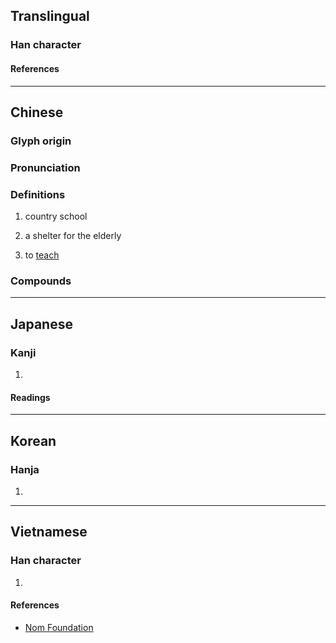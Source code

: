 {{also|痒}}
{{character info}}
==Translingual==

===Han character===
{{Han char|rn=53|rad=广|as=06|sn=9|four=00251|canj=ITQ|ids=⿸广羊}}


====References====
{{Han ref|kx=0345.110|dkj=09298|dj=0655.010|hdz=20883.090|uh=5EA0}}

----

==Chinese==
{{zh-forms}}

===Glyph origin===
{{Han etym}}
{{Han compound|广|羊|ls=psc|c1=s|c2=p}}

===Pronunciation===
{{zh-pron
|m=xiáng
|c=coeng4
|mc=y
|oc=y
|cat=n
}}

===Definitions===
{{zh-hanzi}}

# {{lb|zh|archaic}} country school
# {{lb|zh|archaic}} a shelter for the elderly
# {{zh-obsolete}} to [[teach]]

===Compounds===
{{zh-der|上庠|入庠|庠序|庠生|膠庠|遊庠|邑庠|郡庠|東庠}}

----

==Japanese==

===Kanji===
{{ja-kanji|grade=|rs=广06}}

# {{rfdef|ja|sort=广06}}

====Readings====
{{ja-readings
|goon=ぞう
|kanon=しょう
|kun=まなびや
}}

----

==Korean==

===Hanja===
{{ko-hanja|상}}

# {{rfdef|ko|sort=广06}}

----

==Vietnamese==

===Han character===
{{vi-readings|rs=广06|reading=tường}}

# {{rfdef|vi|sort=广06}}

====References====
* [http://nomfoundation.org/common/nom_details.php?codepoint=5ea0 Nom Foundation]